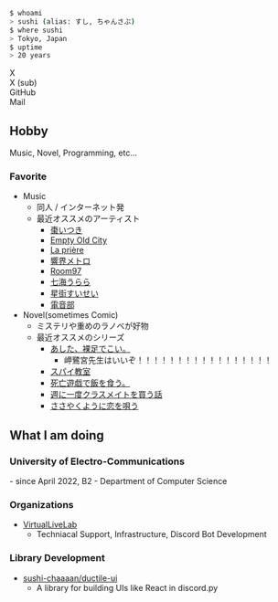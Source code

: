 
```bash
$ whoami
> sushi (alias: すし, ちゃんさぶ)
$ where sushi
> Tokyo, Japan
$ uptime
> 20 years
```

<div class="grid grid-cols-2 md:grid-cols-4 gap-2">
  <Link variants={{decoration: "none"}} href="https://x.com/sushichan_044" title="My main twitter" target="_blank">
    <div class="flex flex-row gap-x-2 outline outline-1 rounded-lg p-2 items-center outline-slate-700 dark:outline-slate-500">
      <Icon icon="fa6-brands:x-twitter" size="2xl" />
      <span>X</span>
    </div>
  </Link>
  <Link variants={{decoration: "none"}} href="https://x.com/sushi_chan_sub" title="My main twitter" target="_blank">
    <div class="flex flex-row gap-x-2 outline outline-1 rounded-lg p-2 items-center outline-slate-700 dark:outline-slate-500">
      <Icon icon="fa6-brands:x-twitter" size="2xl" />
      <span>X (sub)</span>
    </div>
  </Link>
  <Link variants={{decoration: "none"}} href="https://github.com/sushi-chaaaan" target="_blank">
    <div class="flex flex-row gap-x-2 outline outline-1 rounded-lg p-2 items-center outline-slate-700 dark:outline-slate-500">
      <Icon icon="fa6-brands:github" size="2xl" />
      <span>GitHub</span>
    </div>
  </Link>
  <Link variants={{decoration: "none"}} href="mailto:mail@sushichan.live" target="_blank" title="mail to me">
    <div class="flex flex-row gap-x-2 outline outline-1 rounded-lg p-2 items-center outline-slate-700 dark:outline-slate-500">
      <Icon icon="fa6-regular:envelope" size="2xl"/>
      <span>Mail</span>
    </div>
  </Link>
</div>

## Hobby

Music, Novel, Programming, etc...

### Favorite

- Music
  - 同人 / インターネット発
  - 最近オススメのアーティスト
    - [棗いつき](https://open.spotify.com/artist/1ppZuEdue8Q5RV6jDiXQ7t?si=6149e04a44d249c3)
    - [Empty Old City](https://open.spotify.com/artist/3RvUqTyR1WwQzNaGuBKnCY?si=RcsnPIOxTgO8g8lv8js8wQ)
    - [La prière](https://open.spotify.com/artist/2gTl6PiqJBvrrWSTOdGWnv?si=ffbe620f06354eaf)
    - [響界メトロ](https://open.spotify.com/artist/3CT1zsiNi0ksevbJdmd08E?si=c6bf8b90891644ec)
    - [Room97](https://open.spotify.com/artist/108nJRZjRbGcX9TXqKLDpg?si=aacd8a2c988c424a)
    - [七海うらら](https://open.spotify.com/artist/2ozm6qPMgXtjAPowvV1621?si=e5b38a81732e4561)
    - [星街すいせい](https://open.spotify.com/artist/726WiFmWkohzodUxK3XjHX?si=474cac39eebb447d)
    - [電音部](https://open.spotify.com/artist/3wCJxpjgYDXbwLn4vmSBEx?si=8d696fab71f640c1)
- Novel(sometimes Comic)
  - ミステリや重めのラノベが好物
  - 最近オススメのシリーズ
    - [あした、裸足でこい。](https://booklog.jp/item/1/4049144956)
      - 岬鷺宮先生はいいぞ！！！！！！！！！！！！！！！！！
    - [スパイ教室](https://booklog.jp/item/1/4040734807)
    - [死亡遊戯で飯を食う。](https://booklog.jp/item/1/B0C3QMZ62R)
    - [週に一度クラスメイトを買う話](https://booklog.jp/item/1/4040748786)
    - [ささやくように恋を唄う](https://booklog.jp/item/1/4758079501)

## What I am doing

<h3><BudouX>University of Electro-Communications</BudouX></h3>
  - since April 2022, B2
  - Department of Computer Science

### Organizations
  - [VirtualLiveLab](https://mikuec.com)
    - <BudouX>Techniacal Support, Infrastructure, Discord Bot Development</BudouX>
    <UrlCard url="https://mikuec.com" />

### Library Development
  - [sushi-chaaaan/ductile-ui](https://github.com/sushi-chaaaan/ductile-ui)
    - <BudouX>A library for building UIs like React in discord.py</BudouX>
    <UrlCard url="https://github.com/sushi-chaaaan/ductile-ui" />
